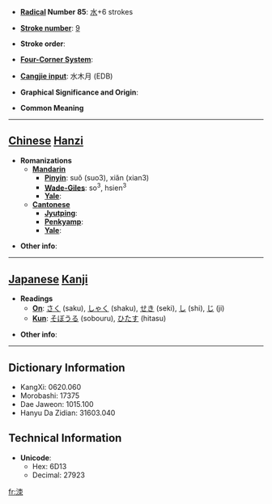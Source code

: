 * '''[[Wiktionary:Chinese radical index| Radical]] Number 85''': [[Wiktionary:Chinese radical index 水|水]]+6 strokes

* '''[[Wiktionary:Chinese total strokes index|Stroke number]]''': [[Wiktionary:Chinese total strokes index 9|9]]

* '''Stroke order''': 

* '''[[Wiktionary:Chinese four corner index|Four-Corner System]]''': 

* '''[[Wiktionary:Chinese Cangjie index|Cangjie input]]''': 水木月 (EDB)

* '''Graphical Significance and Origin''': 

* '''Common Meaning'''

----

== [[Chinese]] [[Hanzi]] ==

* '''Romanizations'''
** '''[[Mandarin]]'''
*** '''[[Pinyin]]''': suǒ (suo3), xiǎn (xian3)
*** '''[[Wade-Giles]]''': so<sup>3</sup>, hsien<sup>3</sup>
*** '''[[Yale]]''': 
** '''[[Cantonese]]'''
*** '''[[Jyutping]]''':
*** '''[[Penkyamp]]''': 
*** '''[[Yale]]''': 

* '''Other info''': 

----

== [[Japanese]] [[Kanji]] ==

* '''Readings'''
** '''[[On]]''': [[さく]] (saku), [[しゃく]] (shaku), [[せき]] (seki), [[し]] (shi), [[じ]] (ji)
** '''[[Kun]]''': [[そぼうる]] (sobouru), [[ひたす]] (hitasu)

* '''Other info''':  

----

== Dictionary Information ==

* KangXi: 0620.060
* Morobashi: 17375
* Dae Jaweon: 1015.100
* Hanyu Da Zidian: 31603.040

== Technical Information ==

* '''Unicode''':
** Hex: 6D13
** Decimal: 27923

[[fr:洓]]